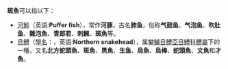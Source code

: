 '''斑魚'''可以指以下：
*[[河魨|河魨]]（英語:'''Puffer fish'''），常作'''河豚'''，古名'''肺鱼'''，俗称'''气鼓鱼'''、'''气泡鱼'''、'''吹肚鱼'''、'''雞泡魚'''、'''青郎君'''、'''刺䲅'''、'''斑魚'''等。
*[[烏鱧|烏鱧]]（[[學名|學名]]：''{{lang|la|Channa argus}}''，英語:'''Northern snakehead'''），属[[攀鱸目|攀鱸目]][[鱧亞目|鱧亞目]][[鱧科|鱧科]][[鱧屬|鱧屬]]下的一種，又名'''北方蛇頭魚'''、'''斑魚'''、'''黑魚'''、'''生鱼'''、'''烏魚'''、'''烏棒'''、'''蛇頭魚'''、'''文魚'''和'''才魚'''。